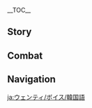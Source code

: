 {{CharacterTabs}}
{{LanguageTabs}}
__TOC__
==Story==
{{VO/Story
|character           = Venti
|language            = ko
|name                = 벤티

<!-- Hello -->
|vo_01_01_title      = 첫 만남…
|vo_01_01_subtitle   = Hello
|vo_01_01_file       = VO_{language}{character} Hello.ogg
|vo_01_01_tx         = 음냐… 잘 잤다, 엇, 안녕, 여행자, 또 만났네~ 날 기억 못하는 거야? 헤헤, 그럼 다시 네 여행에 동행할게. 네 시편은 세상에서 가장 뛰어난 음유시인인 내가 널리 부를 만해!
|vo_01_01_rm         = 

<!-- Chats -->
|vo_02_01_title      = 잡담・하프 연주
|vo_02_01_subtitle   = Chat: Playing the Lyre
|vo_02_01_file       = VO_{language}{character} Chat - Playing the Lyre.ogg
|vo_02_01_tx         = 계속 듣고 싶다면 내게 사과 하나 줘~
|vo_02_01_rm         = 
|vo_02_02_title      = 잡담・사과주
|vo_02_02_subtitle   = Chat: Apple Cider
|vo_02_02_file       = VO_{language}{character} Chat - Apple Cider.ogg
|vo_02_02_tx         = 아름드리 나무에 앉아 영원히 줄지 않는 사과주를 즐기고 싶어~ 하아
|vo_02_02_rm         = 
|vo_02_03_title      = 잡담・시편
|vo_02_03_subtitle   = Chat: Ballads
|vo_02_03_file       = VO_{language}{character} Chat - Ballads.ogg
|vo_02_03_tx         = 움직여, 여행자. 잃어버린 시편이 아직 우릴 기다리고 있어~
|vo_02_03_rm         = 

<!-- Weather -->
|vo_03_01_title      = 비가 올 때…
|vo_03_01_subtitle   = When It Rains
|vo_03_01_file       = VO_{language}{character} When It Rains.ogg
|vo_03_01_tx         = 와서 물웅덩이를 밟아봐! 누가 물보라를 더 크게 일으키나 보자고!
|vo_03_01_rm         = 
|vo_03_02_title      = 비가 그친 후…
|vo_03_02_subtitle   = After the Rain
|vo_03_02_file       = VO_{language}{character} After the Rain.ogg
|vo_03_02_tx         = 엇~ 이렇게 날이 개는 건가? 좀 더 놀고 싶은데
|vo_03_02_rm         = 
|vo_03_03_title      = 눈이 올 때…
|vo_03_03_subtitle   = When It Snows
|vo_03_03_file       = VO_{language}{character} When It Snows.ogg
|vo_03_03_tx         = 눈이 쌓이면… 눈싸움하자!
|vo_03_03_rm         = 
|vo_03_04_title      = 강풍이 불 때…
|vo_03_04_subtitle   = When the Wind Is Blowing
|vo_03_04_file       = VO_{language}{character} When the Wind Is Blowing.ogg
|vo_03_04_tx         = 모처럼의 기회인데, 같이 날아볼까?
|vo_03_04_rm         = 

<!-- Greetings -->
|vo_04_01_title      = 아침 인사…
|vo_04_01_subtitle   = Good Morning
|vo_04_01_file       = VO_{language}{character} Good Morning.ogg
|vo_04_01_tx         = 안녕, 새로운 모험을 시작하려고?
|vo_04_01_rm         = 
|vo_04_02_title      = 점심 인사…
|vo_04_02_subtitle   = Good Afternoon
|vo_04_02_file       = VO_{language}{character} Good Afternoon.ogg
|vo_04_02_tx         = 배고파… 하지만 다운 와이너리에 빌붙으러 갈 수도 없고… 어, 너구나! 헤헤, 외출하려고? 나도 데리고 가
|vo_04_02_rm         = 
|vo_04_03_title      = 저녁 인사…
|vo_04_03_subtitle   = Good Evening
|vo_04_03_file       = VO_{language}{character} Good Evening.ogg
|vo_04_03_tx         = 나 안 졸린데, 함께 산책해줄까?
|vo_04_03_rm         = 
|vo_04_04_title      = 굿나잇…
|vo_04_04_subtitle   = Good Night
|vo_04_04_file       = VO_{language}{character} Good Night.ogg
|vo_04_04_tx         = 쉬려고? 헤헤, 잘 자
|vo_04_04_rm         = 

<!-- About -->
|vo_05_01_title      = 벤티 자신에 대해…
|vo_05_01_subtitle   = About {character}
|vo_05_01_file       = VO_{language}{character} About {character}.ogg
|vo_05_01_tx         = 연습? 흥, 물론 필요없지, 이 티바트에서 내가 못하는 노래는 없어
|vo_05_01_rm         = 

<!-- About Us -->
|vo_06_01_title      = 우리에 대해・신곡
|vo_06_01_subtitle   = About Us: New Songs
|vo_06_01_file       = VO_{language}{character} About Us - New Songs.ogg
|vo_06_01_tx         = 널 가사에 넣고 싶어! 아, 왜 그런 표정을 짓는 거야? 비용이 걱정되는구나? 하하, 모라는 됐어… 네 이야기를 들려줘!
|vo_06_01_rm         = 
|vo_06_02_title      = 우리에 대해・용사
|vo_06_02_subtitle   = About Us: Heroes
|vo_06_02_friendship = 6
|vo_06_02_tx         = {{A|VO KO Venti About Us - Heroes (A).ogg}} {{A|VO KO Venti About Us - Heroes (B).ogg}} 아… 아… 음…! 헤헤, 용자가 나타나 {{MC|공주|왕자}}를 구하면, 당장 전 대륙에 이 노래를 퍼트리겠어
|vo_06_02_rm         = A... A... Eum...! Hehe, yongjaga natana {{MC|gongju|wangja}}reul guhamyeon, dangjang jeon daeryuge i noraereul peoteurigesseo
|vo_06_03_title      = 우리에 대해・사도
|vo_06_03_subtitle   = About Us: Apostles
|vo_06_03_friendship = 6
|vo_06_03_quest      = Song of the Dragon and Freedom
|vo_06_03_file       = VO_{language}{character} About Us - Apostles.ogg
|vo_06_03_tx         = 밤 바람 시원하구나, 신의 사도가 되기 딱 좋은 날씨야! 그럼 늦기 전에 빨리 내게 공양을 바쳐야지?
|vo_06_03_rm         = 
|vo_06_04_title      = 우리에 대해・부탁
|vo_06_04_subtitle   = About Us: Requests
|vo_06_04_friendship = 6
|vo_06_04_quest      = Song of the Dragon and Freedom
|vo_06_04_file       = VO_{language}{character} About Us - Requests.ogg
|vo_06_04_tx         = 엇, 바람의 신인 내가 더 노력해야 되나? 그럼 너도 성의를 보여봐, 간절하거나 열렬한 사랑, 아니면…
|vo_06_04_rm         = 

<!-- Miscellany I -->
|vo_07_01_title      = 「신의 눈」에 대해…
|vo_07_01_subtitle   = About the [[Vision]]
|vo_07_01_friendship = 4
|vo_07_01_file       = VO_{language}{character} About the Vision.ogg
|vo_07_01_tx         = 응? 내 신의 눈이 궁금해? 흠… 자, 받아. 마음에 들면 똑같은 걸 하나 만들어줄까? 헤헤헤
|vo_07_01_rm         = 
|vo_07_02_title      = 하고 싶은 이야기…
|vo_07_02_subtitle   = Something to Share
|vo_07_02_file       = VO_{language}{character} Something to Share.ogg
|vo_07_02_tx         = Olah! 헤헤, 이건 츄츄족 인사야, 이걸 배워서 뭐하냐고? 와, 아는 게 많을수록 좋은 작품이 나오는 거야, 음, 그러고 보니 츄츄족 언어로 가사를 써본 적이 없구나…
|vo_07_02_rm         = 
|vo_07_03_title      = 흥미있는 일…
|vo_07_03_subtitle   = Interesting Things
|vo_07_03_file       = VO_{language}{character} Interesting Things.ogg
|vo_07_03_tx         = 여행자, 세실리아를 본 적 있어? 조용한 절벽 꼭대기에 말 없이 피는 흰 야생화야, 내 생각엔 티바트에서 가장 아름다운 꽃인 것 같아
|vo_07_03_rm         = 

<!-- About Teammates -->
|vo_08_01_title      = 진에 대해…
|vo_08_01_subtitle   = About [[Jean]]
|vo_08_01_friendship = 4
|vo_08_01_file       = VO_{language}{character} About Jean.ogg
|vo_08_01_tx         = 기사단 단장 대행… 그녀가 어떤 사람이라고 생각해? 헤헤, 내 생각과 같네, 진지하고 용감하면서도 따스하지, 내 친구와 닮았어…
|vo_08_01_rm         = 

|vo_08_02_title      = 다이루크에 대해…
|vo_08_02_subtitle   = About [[Diluc]]
|vo_08_02_friendship = 4
|vo_08_02_file       = VO_{language}{character} About Diluc.ogg
|vo_08_02_tx         = 다이루크 어르신과 좋은 관계가 되고 싶다고? 그 사람 집에는 술이 엄~청~나~게~ 많아! 헤헤헤, 난 술 마시면 안 된다고? 그럼… 가서 냄새만 맡아볼게! 너도 맡아봐, 맡기만 하는 건 괜찮아
|vo_08_02_rm         = 

|vo_08_03_title      = 바바라에 대해…
|vo_08_03_subtitle   = About [[Barbara]]
|vo_08_03_friendship = 4
|vo_08_03_file       = VO_{language}{character} About Barbara.ogg
|vo_08_03_tx         = 노래를 기막히게 하는 프리스트 소녀를 알아? …응, 아이돌? …음, 하이터치회? 올 live? …그렇구나, 음악은 정말 심오해
|vo_08_03_rm         = 

|vo_08_04_title      = 레이저에 대해…
|vo_08_04_subtitle   = About [[Razor]]
|vo_08_04_friendship = 4
|vo_08_04_file       = VO_{language}{character} About Razor.ogg
|vo_08_04_tx         = 그 늑대 영지의 백발 소년, 아아, 그래? 늑대에게 키워졌구나… 어쩐지, 그 아이의 체취가 그립더라니…
|vo_08_04_rm         = 

|vo_08_05_title      = 모나에 대해…
|vo_08_05_subtitle   = About [[Mona]]
|vo_08_05_friendship = 4
|vo_08_05_file       = VO_{language}{character} About Mona.ogg
|vo_08_05_tx         = 아, 그 점성술사? 이렇게 말할게. 점술은 내 시와 마찬가지로 술값도 못 모으는 돈 안 되는 쓸모없는 기술이야. 점성술은 그래도 문화적인 전통이라 쓸모없는 것이 아니라고? 흥, 무례하잖아. 그러면 시도 마찬가지로 유용하다구
|vo_08_05_rm         = 

|vo_08_06_title      = 디오나에 대해…
|vo_08_06_subtitle   = About [[Diona]]
|vo_08_06_friendship = 4
|vo_08_06_file       = VO_{language}{character} About Diona.ogg
|vo_08_06_tx         = 명성이 자자한 캣테일 술집의 술. 하지만…. 으윽, 재, 재채기가. 엣츄! 아니면 가서 술 한잔 사 와. 후하게 사례할게. 정말이야
|vo_08_06_rm         = 

|vo_08_07_title      = 알베도에 대해…
|vo_08_07_subtitle   = About [[Albedo]]
|vo_08_07_friendship = 4
|vo_08_07_file       = VO_{language}{character} About Albedo.ogg
|vo_08_07_tx         = 흑토와 백악, 우주와 지층, 순결한 흙에서 나온 최초의 인간… 특징이 너무 뚜렷해서 차마 지나칠 수 없군. 이렇게 위험하고 오래된 기술이 만에 하나 통제 불능 상태가 된다면&mdash;&mdash;휴우, 됐어, 몬드의 문제는 몬드 사람이 해결해야지
|vo_08_07_rm         = 

|vo_08_08_title      = 모락스에 대해…
|vo_08_08_subtitle   = About [[Morax]]
|vo_08_08_friendship = 4
|vo_08_08_quest      = A New Star Approaches
|vo_08_08_file       = VO_{language}{character} About Morax.ogg
|vo_08_08_tx         = 너, 그 어르신을 만났어? 그는 요즘 어때? 「종려」라는 이름의 일반인이 됐다고? 그 꼰대에게 그건 엄청난 변화일걸. 위로의 의미로 바람이 시작되는 곳에 묻어둔 이 좋은 술을 가지고 만나러 가자. 아 참 그 사람 아직도 강해? 실력이 얼마 남았어? 이렇게 갔다가 얻어터지진 않겠지?
|vo_08_08_rm         = 

|vo_08_09_title      = 유라에 대해…
|vo_08_09_subtitle   = About [[Eula]]
|vo_08_09_friendship = 4
|vo_08_09_file       = VO_{language}{character} About Eula.ogg
|vo_08_09_tx         = 유라는 술에 대한 센스가 꽤 좋은 편이야. 여름 겨울 불문하고 차가운 걸 마시는 습관은 지금의 몬드에선 아주 드물거든. 헤헤, 그녀와 좋은 술친구가 될 수 있을 것 같아. 응? 내가 로렌스 가문에 대해 만든 노래가… 벌써 유라 귀에 들어갔다고? 하하, 뭐 어때, 같이 부르게 될지도 모르잖아
|vo_08_09_rm         = 

|vo_08_10_title      = 바알에 대해…
|vo_08_10_subtitle   = About [[Raiden Shogun|Baal]]
|vo_08_10_friendship = 4
|vo_08_10_quest      = Omnipresence Over Mortals
|vo_08_10_file       = VO_{language}{character} About Baal.ogg
|vo_08_10_tx         = 듣자니 너 그 안하무인인 라이덴 쇼군도 이겼다면서? 아… 그녀는 그림자 무사였을 때부터 극강의 무예를 추구했지. 이제 별 이상한 구실을 다 갖다 대면서 너한테 대련을 청할 거야. 음, 그녀의 약점을 귀띔해줄 테니 가까이 와봐——바로 「달달한 간식」이야!
|vo_08_10_rm         = 

|vo_08_11_title      = 부에르에 대해…
|vo_08_11_subtitle   = About [[Lesser Lord Kusanali|Buer]]
|vo_08_11_friendship = 4
|vo_08_11_quest      = Akasha Pulses, the Kalpa Flame Rises
|vo_08_11_file       = VO_{language}{character} About Buer.ogg
|vo_08_11_tx         = 풀의 신이라… 풀의 신 하면 아무래도 「꿈」과 관련된 권능이 먼저 떠오르겠지? 내가 쓴 시처럼 풀의 신이 만든 꿈에도 낭만과 상상이 가득하거든. 나랑 여러모로 잘 맞는다니까
|vo_08_11_rm         = Purui Sin-ira... Purui Sin hamyeon amuraedo "kkum"-gwa gwanryeondoen gwonneung'i meonjeo tteo'oreugetji? Naega sseun sicheoreom Purui Sin-i mandeun kkumedo nangman'gwa sangsang'i gadeukhageodeun. Na-rang yeoreomoro jal manneundanikka

|vo_08_12_title      = 푸리나에 대해…
|vo_08_12_subtitle   = About [[Furina]]
|vo_08_12_friendship = 4
|vo_08_12_quest      = Masquerade of the Guilty
|vo_08_12_file       = VO_{language}{character} About Furina.ogg
|vo_08_12_tx         = 음유시인이 잘하는 건 연주와 노래에 그치지만, 연극 배우는 훨씬 더 많은 걸 해내야 하지…. 다음 윈드블룸 축제 때 푸리나를 데려와서 같이 공연하는 건 어떨까? 응? 푸리나가 폰타인을 구한 얘길 하자고? 에이, 굳이 그럴 필요가 있을까? 그런 뛰어난 예술가가 세상을 구하는 건 흔히 있는 일이지, 안 그래?
|vo_08_12_rm         = 

|vo_08_13_title      = 하보림에 대해…
|vo_08_13_subtitle   = About [[Haborym]]
|vo_08_13_quest      = Incandescent Ode of Resurrection
|vo_08_13_friendship = 4
|vo_08_13_file       = VO_{language}{character} About Haborym.ogg
|vo_08_13_tx         = 한 사람 또 한 사람이 칠흑의 위협에 맞서다 불타 사라지는 장작이 되었어. 이 세계는 정말 매정하기 짝이 없다니까. 하지만 마비카의 지도 아래, 그들은 마신에 필적할 업적을 세웠어…. 헤헤, 「그녀」 때부터 나타 사람들은 전부 그랬던 것 같아. 참, 마비카는 술을 좋아한다며? 그럼 어디…
|vo_08_13_rm         = 

<!-- More About -->
|vo_09_01_title      = 벤티에 대해 알기・첫 번째
|vo_09_01_subtitle   = More About {character}: I
|vo_09_01_file       = VO_{language}{character} More About {character} - 01.ogg
|vo_09_01_tx         = 마침 잘 왔어, 여행자, 네 소원이 뭔지 들어보고 싶어
|vo_09_01_rm         = 
|vo_09_02_title      = 벤티에 대해 알기・두 번째
|vo_09_02_subtitle   = More About {character}: II
|vo_09_02_friendship = 3
|vo_09_02_file       = VO_{language}{character} More About {character} - 02.ogg
|vo_09_02_tx         = 너와 함께하는 여행은 정말 재미난 일이야, 한 가지 흠이 있다면 네 곁의 그 쪼매난 녀석이지. 너무 잘 먹어~ 너희 식비 어마어마하지? 하하
|vo_09_02_rm         = 
|vo_09_03_title      = 벤티에 대해 알기・세 번째
|vo_09_03_subtitle   = More About {character}: III
|vo_09_03_friendship = 4
|vo_09_03_file       = VO_{language}{character} More About {character} - 03.ogg
|vo_09_03_tx         = 불의 신은 제멋대로 날뛰는 전투광이야. 바위의 신은 사람 마음을 모르는 꽉 막힌 놈이고. 그런 걸 어떻게 아냐고? 하하, 서사시에 그들의 이야기가 다 나와있어. 그 시절의 이야기들이 전부
|vo_09_03_rm         = 
|vo_09_04_title      = 벤티에 대해 알기・네 번째
|vo_09_04_subtitle   = More About {character}: IV
|vo_09_04_friendship = 5
|vo_09_04_file       = VO_{language}{character} More About {character} - 04.ogg
|vo_09_04_tx         = 셀레스티아, 나도 그곳까지 날아갈 수 없을지 몰라. 게다가 거기에는 감로수가 없어서 맛난 과일이 열리지 않아, 그러니 술맛은 더욱 별로겠지? 헷, 초대를 해도 가고 싶지 않아
|vo_09_04_rm         = 
|vo_09_05_title      = 벤티에 대해 알기・다섯 번째
|vo_09_05_subtitle   = More About {character}: V
|vo_09_05_friendship = 6
|vo_09_05_file       = VO_{language}{character} More About {character} - 05.ogg
|vo_09_05_tx         = 내 소원? 음, 예전엔 온 세상을 떠돌아다니는 거였어. 지금도 그런데 바람이 하나 더 생겼어. 너와 함께 떠돌고 싶어, 네가 있어야지만 완전해져. 기록하는 사람은 모험가와 함께해야만 완전해지는 법이지, 헤헤헤!
|vo_09_05_rm         = 

<!-- Miscellany II -->
|vo_10_01_title      = 벤티의 취미…
|vo_10_01_subtitle   = {character}'s Hobbies
|vo_10_01_file       = VO_{language}{character} Hobbies.ogg
|vo_10_01_tx         = 나 술 좋아해! 바람도! 아, 바람으로 빚은 술이 있다면 좋겠네
|vo_10_01_rm         = 
|vo_10_02_title      = 벤티의 고민…
|vo_10_02_subtitle   = {character}'s Troubles
|vo_10_02_file       = VO_{language}{character} Troubles.ogg
|vo_10_02_tx         = 사실 고양이가 근처에 있으면 난 재채기를 참을 수 없어…. 에-에-에취! 으후…. 생각만 해도 재채기가 나오네…. 하, 이 병을 고칠 방법이 있을까?
|vo_10_02_rm         = 
|vo_10_03_title      = 좋아하는 음식…
|vo_10_03_subtitle   = Favorite Food
|vo_10_03_file       = VO_{language}{character} Favorite Food.ogg
|vo_10_03_tx         = 너도 사과 하나 먹을래? 방금 땄어. 음, 아~ 사각사각하고 달아. 사과야말로 신의 선물이지!
|vo_10_03_rm         = 
|vo_10_04_title      = 싫어하는 음식…
|vo_10_04_subtitle   = Least Favorite Food
|vo_10_04_file       = VO_{language}{character} Least Favorite Food.ogg
|vo_10_04_tx         = 뭐 맛난 거 만들고 있는 거야? 엇? 뜨거운 치즈 케이크! 이거… 안 돼. 뜨겁고 찐득찐득, 너무 느끼해…
|vo_10_04_rm         = 

<!-- Receiving a Gift -->
|vo_11_01_title      = 선물 획득・첫 번째
|vo_11_01_subtitle   = Receiving a Gift: I
|vo_11_01_file       = VO_{language}{character} Receiving a Gift - 01.ogg
|vo_11_01_tx         = 아, 대만족이야! 내일도 해줄 거지? 모레도 해줄 거지?
|vo_11_01_rm         = 
|vo_11_02_title      = 선물 획득・두 번째
|vo_11_02_subtitle   = Receiving a Gift: II
|vo_11_02_file       = VO_{language}{character} Receiving a Gift - 02.ogg
|vo_11_02_tx         = 후, 배불러라. 과일도 못 먹겠어…
|vo_11_02_rm         = 
|vo_11_03_title      = 선물 획득・세 번째
|vo_11_03_subtitle   = Receiving a Gift: III
|vo_11_03_file       = VO_{language}{character} Receiving a Gift - 03.ogg
|vo_11_03_tx         = 나조차도 먹기 힘든 음식이라니. 음… 이것 참 곤란한걸
|vo_11_03_rm         = 

<!-- Birthday -->
|vo_12_01_title      = 생일…
|vo_12_01_subtitle   = Birthday
|vo_12_01_file       = VO_{language}{character} Birthday.ogg
|vo_12_01_tx         = 예전에 친구가 생일에는 케이크를 먹어야 한다고 했는데…. 자, 사과 케이크! 숟가락 받아, 오븐에서 꺼낼 때 좀 무너져서 사과 파이처럼 보여. 아, 디저트는 역시 어렵군
|vo_12_01_rm         = 

<!-- Feelings About Ascension -->
|vo_13_01_title      = 돌파의 느낌・기
|vo_13_01_subtitle   = Feelings About Ascension: Intro
|vo_13_01_ascension  = 1
|vo_13_01_file       = VO_{language}{character} Feelings About Ascension -  01.ogg
|vo_13_01_tx         = 우옷! 방금 무슨 일이 일어난 거지?!
|vo_13_01_rm         = 
|vo_13_02_title      = 돌파의 느낌・승
|vo_13_02_subtitle   = Feelings About Ascension: Building Up
|vo_13_02_ascension  = 2
|vo_13_02_file       = VO_{language}{character} Feelings About Ascension -  02.ogg
|vo_13_02_tx         = 수고했어. 음악 좀 들으며 쉴래? 기상곡이 좋아? 아니면 세레나데?
|vo_13_02_rm         = 
|vo_13_03_title      = 돌파의 느낌・전
|vo_13_03_subtitle   = Feelings About Ascension: Climax
|vo_13_03_ascension  = 4
|vo_13_03_file       = VO_{language}{character} Feelings About Ascension -  03.ogg
|vo_13_03_tx         = 자, 여기 앉아. 내가 새로운 시를 썼다고~ 「여행자의 바람」이라는 시야
|vo_13_03_rm         = 
|vo_13_04_title      = 돌파의 느낌・결
|vo_13_04_subtitle   = Feelings About Ascension: Conclusion
|vo_13_04_ascension  = 6
|vo_13_04_file       = VO_{language}{character} Feelings About Ascension -  04.ogg
|vo_13_04_tx         = 아…. 이 풍경들 질리도록 봤는데, 네가 옆에 있으니 또 다르네. 너 기이한 능력을 한 무더기 숨기고 있는 건 아니지…? 음, 그것도 괜찮네. 내가 사람 보는 눈이 정확하다는 거니까, 하하핫
|vo_13_04_rm         = 
|vo_13_04_tl         = 
}}

==Combat==
{{Combat VO
|character           = Venti
|language            = ko

|skill_1_tx          = 와우——
|skill_1_rm          = 
|skill_2_tx          = 여기야
|skill_2_rm          = 
|skill_3_tx          = 발 밑을 조심해
|skill_3_rm          = 
|skill_4_tx          = 함께 놀자
|skill_4_rm          = 
<!-- these do not seem to be accessible in-game
|skill_5_file        = Elemental Skill 2 01,Elemental Skill 2 02
-->

|burst_1_tx          = 도망갈 생각 마!
|burst_1_rm          = 
|burst_2_tx          = 바람이 불고 있어!
|burst_2_rm          = 

|sprint-s_1_tx       = 나 빠르지?
|sprint-s_1_rm       = 
|sprint-s_2_file     = Sprint Start 02,Sprint Start 03,Sprint Start 04

|glider_1_tx         = 휘이~
|glider_1_rm         = 
|glider_2_file       = Deploying Wind Glider 02,Deploying Wind Glider 03,Deploying Wind Glider 04

|chest_1_tx          = 큼큼, 「보물상자의 노래」를 들어봐!
|chest_1_rm          = 
|chest_2_tx          = 헤헤, 「바람 신의 가호」에 감사 인사를 올리지 않을래?
|chest_2_rm          = 
|chest_3_tx          = 수확이 엄청나. 술을 잔뜩 바꿀 수 있겠어~
|chest_3_rm          = 

|low-hp_1_tx         = 잠깐, 이건 장난이 아니야!
|low-hp_1_rm         = 
|low-hp_2_tx         = 어라라~
|low-hp_2_rm         = 
|low-hp_3_tx         = 너무한 거 아냐~
|low-hp_3_rm         = 

|ally-low-hp_1_tx    = 내게 맡겨
|ally-low-hp_1_rm    = 
|ally-low-hp_2_tx    = 아직 포기할 수 없어"
|ally-low-hp_2_rm    = 

|fallen_1_tx         = 잠깐 눈 좀 붙이자…
|fallen_1_rm         = 
|fallen_2_tx         = 아야, 줄이 끊어졌어…
|fallen_2_rm         = 
|fallen_3_tx         = 으악…
|fallen_3_rm         = 

|hit-l_1_file        = Light Hit Taken 02
|hit-l_1_tx          = 아야…
|hit-l_1_rm          = 
|hit-l_2_file        = Light Hit Taken 01,Light Hit Taken 03,Light Hit Taken 04,Light Hit Taken 05,Light Hit Taken 06

|hit-h_1_file        = Heavy Hit Taken 02
|hit-h_1_tx          = 정말 거칠구나
|hit-h_1_rm          = 
|hit-h_2_file        = Heavy Hit Taken 01,Heavy Hit Taken 03,Heavy Hit Taken 04,Heavy Hit Taken 05,Heavy Hit Taken 06

|join_1_tx           = 조율 완료~
|join_1_rm           = 
|join_2_tx           = 오래 기다렸지?
|join_2_rm           = 
|join_3_tx           = 몸 풀 준비는 됐어?
|join_3_rm           = 

|atk-l_1_file        = Light Attack 01,Light Attack 02,Light Attack 03,Light Attack 04,Light Attack 05,Light Attack 06,Light Attack 07

|atk-m_1_file        = Mid Attack 01,Mid Attack 02,Mid Attack 03

|atk-h_1_file        = Heavy Attack 01,Heavy Attack 02,Heavy Attack 03

|climb_1_file        = Climbing 01,Climbing 02,Climbing 03,Climbing 04,Climbing 05

|jump_1_file         = Jumping 01,Jumping 02,Jumping 03,Jumping 04,Jumping 05
}}

==Navigation==
{{Character Navbox|VO-KO}}

[[ja:ウェンティ/ボイス/韓国語]]